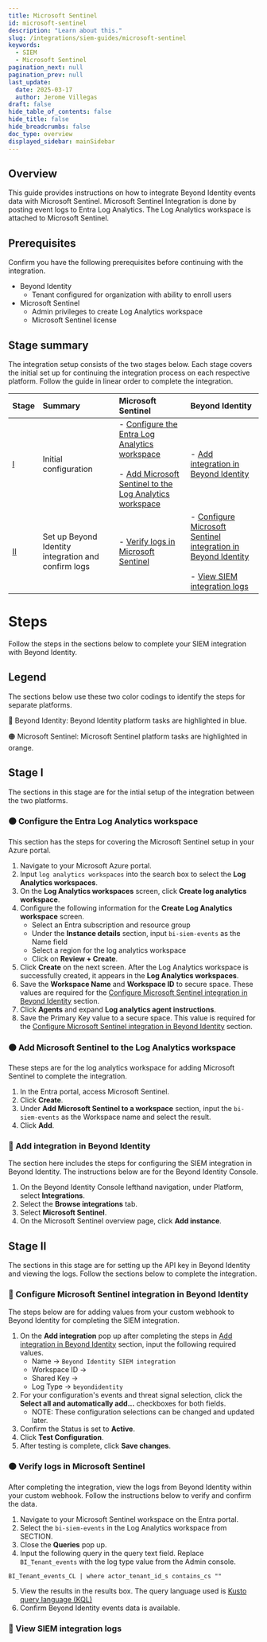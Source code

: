```yaml
---
title: Microsoft Sentinel
id: microsoft-sentinel
description: "Learn about this."
slug: /integrations/siem-guides/microsoft-sentinel
keywords:
  - SIEM
  - Microsoft Sentinel
pagination_next: null
pagination_prev: null
last_update:
  date: 2025-03-17
  author: Jerome Villegas
draft: false
hide_table_of_contents: false
hide_title: false
hide_breadcrumbs: false
doc_type: overview
displayed_sidebar: mainSidebar
---
```


## Overview

This guide provides instructions on how to integrate Beyond Identity events data with Microsoft Sentinel. Microsoft Sentinel Integration is done by posting event logs to Entra Log Analytics. The Log Analytics workspace is attached to Microsoft Sentinel.

## Prerequisites

Confirm you have the following prerequisites before continuing with the integration.

- Beyond Identity
    - Tenant configured for organization with ability to enroll users
- Microsoft Sentinel
    - Admin privileges to create Log Analytics workspace
    - Microsoft Sentinel license

## Stage summary

The integration setup consists of the two stages below. Each stage covers the initial set up for continuing the integration process on each respective platform. Follow the guide in linear order to complete the integration.

| Stage | Summary | Microsoft Sentinel | Beyond Identity |
| :---- | :---- | :---- | :---- |
| [I](#stage-i) | Initial configuration | - [Configure the Entra Log Analytics workspace](#-configure-the-entra-log-analytics-workspace)<br></br>- [Add Microsoft Sentinel to the Log Analytics workspace](#-add-microsoft-sentinel-to-the-log-analytics-workspace) | - [Add integration in Beyond Identity](#-add-integration-in-beyond-identity) |
| [II](#stage-ii) | Set up Beyond Identity integration and confirm logs | - [Verify logs in Microsoft Sentinel](#-verify-logs-in-microsoft-sentinel) | - [Configure Microsoft Sentinel integration in Beyond Identity](#-configure-microsoft-sentinel-integration-in-beyond-identity)<br></br>- [View SIEM integration logs](#-view-siem-integration-logs) |

# Steps

Follow the steps in the sections below to complete your SIEM integration with Beyond Identity.

## Legend

The sections below use these two color codings to identify the steps for separate platforms.

🔵 Beyond Identity: Beyond Identity platform tasks are highlighted in blue.

🟠 Microsoft Sentinel: Microsoft Sentinel platform tasks are highlighted in orange.

## Stage I

The sections in this stage are for the intial setup of the integration between the two platforms.

### 🟠 Configure the Entra Log Analytics workspace

This section has the steps for covering the Microsoft Sentinel setup in your Azure portal.

1. Navigate to your Microsoft Azure portal.
2. Input `log analytics workspaces` into the search box to select the **Log Analytics workspaces**.
3. On the **Log Analytics workspaces** screen, click **Create log analytics workspace**.
4. Configure the following information for the **Create Log Analytics workspace** screen.
    - Select an Entra subscription and resource group
    - Under the **Instance details** section, input `bi-siem-events` as the Name field
    - Select a region for the log analytics workspace
    - Click on **Review + Create**.
5. Click **Create** on the next screen. After the Log Analytics workspace is successfully created, it appears in the **Log Analytics workspaces**.
6. Save the **Workspace Name** and **Workspace ID** to secure space. These values are required for the [Configure Microsoft Sentinel integration in Beyond Identity](#-configure-microsoft-sentinel-integration-in-beyond-identity) section.
7. Click **Agents** and expand **Log analytics agent instructions**.
8. Save the Primary Key value to a secure space. This value is required for the [Configure Microsoft Sentinel integration in Beyond Identity](#-configure-microsoft-sentinel-integration-in-beyond-identity) section.


### 🟠 Add Microsoft Sentinel to the Log Analytics workspace

These steps are for the log analytics workspace for adding Microsoft Sentinel to complete the integration.

1. In the Entra portal, access Microsoft Sentinel.
2. Click **Create**.
3. Under **Add Microsoft Sentinel to a workspace** section, input the `bi-siem-events` as the Workspace name and select the result.
4. Click **Add**.

### 🔵 Add integration in Beyond Identity

The section here includes the steps for configuring the SIEM integration in Beyond Identity. The instructions below are for the Beyond Identity Console.

1. On the Beyond Identity Console lefthand navigation, under Platform, select **Integrations**.
2. Select the **Browse integrations** tab.
3. Select **Microsoft Sentinel**.
4. On the Microsoft Sentinel overview page, click **Add instance**.

## Stage II

The sections in this stage are for setting up the API key in Beyond Identity and viewing the logs. Follow the sections below to complete the integration.

### 🔵 Configure Microsoft Sentinel integration in Beyond Identity

The steps below are for adding values from your custom webhook to Beyond Identity for completing the SIEM integration.

1. On the **Add integration** pop up after completing the steps in [Add integration in Beyond Identity](#-add-integration-in-beyond-identity) section, input the following required values.
    - Name → `Beyond Identity SIEM integration`
    - Workspace ID → 
    - Shared Key → 
    - Log Type → `beyondidentity`
2. For your configuration's events and threat signal selection, click the **Select all and automatically add...** checkboxes for both fields.
    - NOTE: These configuration selections can be changed and updated later.
4. Confirm the Status is set to **Active**.
5. Click **Test Configuration**.
6. After testing is complete, click **Save changes**.

### 🟠 Verify logs in Microsoft Sentinel

After completing the integration, view the logs from Beyond Identity within your custom webhook. Follow the instructions below to verify and confirm the data.

1. Navigate to your Microsoft Sentinel workspace on the Entra portal.
2. Select the `bi-siem-events` in the Log Analytics workspace from SECTION.
3. Close the **Queries** pop up.
4. Input the following query in the query text field. Replace `BI_Tenant_events` with the log type value from the Admin console.
```
BI_Tenant_events_CL | where actor_tenant_id_s contains_cs ""
```
5. View the results in the results box. The query language used is [Kusto query language (KQL)](https://learn.microsoft.com/en-us/kusto/query/?view=azure-data-explorer&preserve-view=true)
6. Confirm Beyond Identity events data is available.



### 🔵 View SIEM integration logs

<ViewSiem />